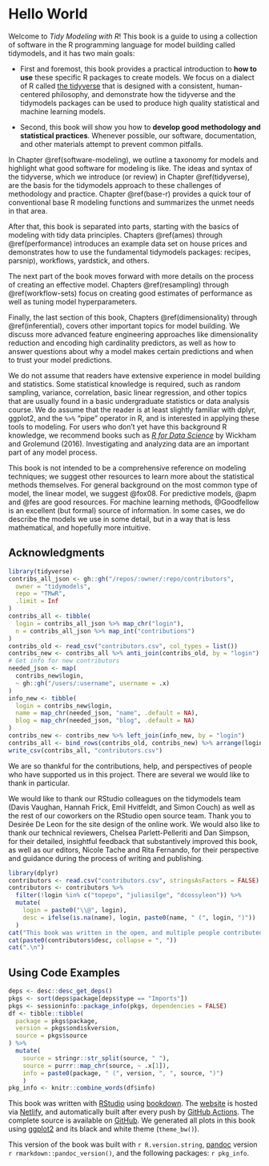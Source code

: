 # Hello World {.unnumbered}

Welcome to *Tidy Modeling with R*! This book is a guide to using a collection of software in the R programming language for model building called tidymodels, and it has two main goals:

-   First and foremost, this book provides a practical introduction to **how to use** these specific R packages to create models. We focus on a dialect of R called [the tidyverse](https://www.tidyverse.org/) that is designed with a consistent, human-centered philosophy, and demonstrate how the tidyverse and the tidymodels packages can be used to produce high quality statistical and machine learning models.

-   Second, this book will show you how to **develop good methodology and statistical practices**. Whenever possible, our software, documentation, and other materials attempt to prevent common pitfalls.

In Chapter \@ref(software-modeling), we outline a taxonomy for models and highlight what good software for modeling is like. The ideas and syntax of the tidyverse, which we introduce (or review) in Chapter \@ref(tidyverse), are the basis for the tidymodels approach to these challenges of methodology and practice. Chapter \@ref(base-r) provides a quick tour of conventional base R modeling functions and summarizes the unmet needs in that area.

After that, this book is separated into parts, starting with the basics of modeling with tidy data principles. Chapters \@ref(ames) through \@ref(performance) introduces an example data set on house prices and demonstrates how to use the fundamental tidymodels packages: recipes, parsnip), workflows, yardstick, and others.

The next part of the book moves forward with more details on the process of creating an effective model. Chapters \@ref(resampling) through \@ref(workflow-sets) focus on creating good estimates of performance as well as tuning model hyperparameters.

Finally, the last section of this book, Chapters \@ref(dimensionality) through \@ref(inferential), covers other important topics for model building. We discuss more advanced feature engineering approaches like dimensionality reduction and encoding high cardinality predictors, as well as how to answer questions about why a model makes certain predictions and when to trust your model predictions.

We do not assume that readers have extensive experience in model building and statistics. Some statistical knowledge is required, such as random sampling, variance, correlation, basic linear regression, and other topics that are usually found in a basic undergraduate statistics or data analysis course. We do assume that the reader is at least slightly familiar with dplyr, ggplot2, and the `%>%` "pipe" operator in R, and is interested in applying these tools to modeling. For users who don't yet have this background R knowledge, we recommend books such as [*R for Data Science*](https://r4ds.had.co.nz/) by Wickham and Grolemund (2016). Investigating and analyzing data are an important part of any model process.

This book is not intended to be a comprehensive reference on modeling techniques; we suggest other resources to learn more about the statistical methods themselves. For general background on the most common type of model, the linear model, we suggest @fox08. For predictive models, @apm and @fes are good resources. For machine learning methods, @Goodfellow is an excellent (but formal) source of information. In some cases, we do describe the models we use in some detail, but in a way that is less mathematical, and hopefully more intuitive.

## Acknowledgments {.unnumbered}

```r
library(tidyverse)
contribs_all_json <- gh::gh("/repos/:owner/:repo/contributors",
  owner = "tidymodels",
  repo = "TMwR",
  .limit = Inf
)
contribs_all <- tibble(
  login = contribs_all_json %>% map_chr("login"),
  n = contribs_all_json %>% map_int("contributions")
)
contribs_old <- read_csv("contributors.csv", col_types = list())
contribs_new <- contribs_all %>% anti_join(contribs_old, by = "login")
# Get info for new contributors
needed_json <- map(
  contribs_new$login, 
  ~ gh::gh("/users/:username", username = .x)
)
info_new <- tibble(
  login = contribs_new$login,
  name = map_chr(needed_json, "name", .default = NA),
  blog = map_chr(needed_json, "blog", .default = NA)
)
contribs_new <- contribs_new %>% left_join(info_new, by = "login")
contribs_all <- bind_rows(contribs_old, contribs_new) %>% arrange(login)
write_csv(contribs_all, "contributors.csv")
```

We are so thankful for the contributions, help, and perspectives of people who have supported us in this project. There are several we would like to thank in particular.

We would like to thank our RStudio colleagues on the tidymodels team (Davis Vaughan, Hannah Frick, Emil Hvitfeldt, and Simon Couch) as well as the rest of our coworkers on the RStudio open source team. Thank you to Desirée De Leon for the site design of the online work. We would also like to thank our technical reviewers, Chelsea Parlett-Pelleriti and Dan Simpson, for their detailed, insightful feedback that substantively improved this book, as well as our editors, Nicole Tache and Rita Fernando, for their perspective and guidance during the process of writing and publishing.

```r
library(dplyr)
contributors <- read.csv("contributors.csv", stringsAsFactors = FALSE)
contributors <- contributors %>% 
  filter(!login %in% c("topepo", "juliasilge", "dcossyleon")) %>% 
  mutate(
    login = paste0("\\@", login),
    desc = ifelse(is.na(name), login, paste0(name, " (", login, ")"))
  )
cat("This book was written in the open, and multiple people contributed via pull requests or issues. Special thanks goes to the ", xfun::n2w(nrow(contributors)), " people who contributed via GitHub pull requests (in alphabetical order by username): ", sep = "")
cat(paste0(contributors$desc, collapse = ", "))
cat(".\n")
```

## Using Code Examples {.unnumbered}

```r
deps <- desc::desc_get_deps()
pkgs <- sort(deps$package[deps$type == "Imports"])
pkgs <- sessioninfo::package_info(pkgs, dependencies = FALSE)
df <- tibble::tibble(
  package = pkgs$package,
  version = pkgs$ondiskversion,
  source = pkgs$source
) %>% 
  mutate(
    source = stringr::str_split(source, " "),
    source = purrr::map_chr(source, ~ .x[1]),
    info = paste0(package, " (", version, ", ", source, ")")
    )
pkg_info <- knitr::combine_words(df$info)
```

This book was written with [RStudio](http://www.rstudio.com/ide/) using [bookdown](http://bookdown.org/). The [website](https://tmwr.org) is hosted via [Netlify](http://netlify.com/), and automatically built after every push by [GitHub Actions](https://help.github.com/actions). The complete source is available on [GitHub](https://github.com/tidymodels/TMwR). We generated all plots in this book using [ggplot2](https://ggplot2.tidyverse.org/) and its black and white theme (`theme_bw()`).

This version of the book was built with `r R.version.string`, [pandoc](https://pandoc.org/) version `r rmarkdown::pandoc_version()`, and the following packages: `r pkg_info`.
